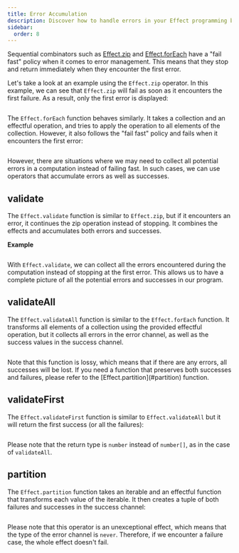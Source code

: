 ```yaml
---
title: Error Accumulation
description: Discover how to handle errors in your Effect programming by exploring sequential combinators, such as `Effect.zip` and `Effect.forEach`. Learn about the "fail fast" policy and explore alternative approaches for error accumulation using functions like `Effect.validate`, `Effect.validateAll`, `Effect.validateFirst`, and `Effect.partition`.
sidebar:
  order: 8
---
```



Sequential combinators such as [Effect.zip](/getting-started/control-flow#zip) and [Effect.forEach](/getting-started/control-flow#foreach) have a "fail fast" policy when it comes to error management. This means that they stop and return immediately when they encounter the first error.

Let's take a look at an example using the `Effect.zip` operator. In this example, we can see that `Effect.zip` will fail as soon as it encounters the first failure. As a result, only the first error is displayed:

```ts twoslash file=<rootDir>/error-accumulation/zip.ts

```

The `Effect.forEach` function behaves similarly. It takes a collection and an effectful operation, and tries to apply the operation to all elements of the collection. However, it also follows the "fail fast" policy and fails when it encounters the first error:

```ts twoslash file=<rootDir>/error-accumulation/forEach.ts

```

However, there are situations where we may need to collect all potential errors in a computation instead of failing fast. In such cases, we can use operators that accumulate errors as well as successes.

## validate

The `Effect.validate` function is similar to `Effect.zip`, but if it encounters an error, it continues the zip operation instead of stopping. It combines the effects and accumulates both errors and successes.

**Example**

```ts twoslash file=<rootDir>/error-accumulation/validate.ts

```

With `Effect.validate`, we can collect all the errors encountered during the computation instead of stopping at the first error. This allows us to have a complete picture of all the potential errors and successes in our program.

## validateAll

The `Effect.validateAll` function is similar to the `Effect.forEach` function. It transforms all elements of a collection using the provided effectful operation, but it collects all errors in the error channel, as well as the success values in the success channel.

```ts twoslash file=<rootDir>/error-accumulation/validateAll.ts

```

<Aside type="caution">
  Note that this function is lossy, which means that if there are any
  errors, all successes will be lost. If you need a function that preserves
  both successes and failures, please refer to the
  [Effect.partition](#partition) function.
</Aside>

## validateFirst

The `Effect.validateFirst` function is similar to `Effect.validateAll` but it will return the first success (or all the failures):

```ts twoslash file=<rootDir>/error-accumulation/validateFirst.ts

```

Please note that the return type is `number` instead of `number[]`, as in the case of `validateAll`.

## partition

The `Effect.partition` function takes an iterable and an effectful function that transforms each value of the iterable. It then creates a tuple of both failures and successes in the success channel:

```ts twoslash file=<rootDir>/error-accumulation/partition.ts

```

Please note that this operator is an unexceptional effect, which means that the type of the error channel is `never`. Therefore, if we encounter a failure case, the whole effect doesn't fail.
